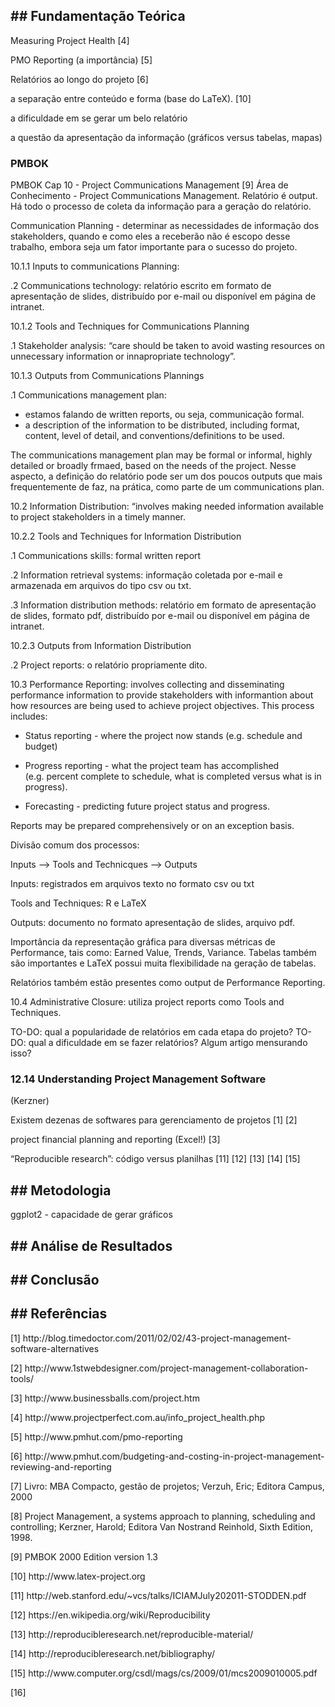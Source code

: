 
## Fundamentação Teórica
---------------------

Measuring Project Health [4]

PMO Reporting (a importância) [5]

Relatórios ao longo do projeto [6]

a separação entre conteúdo e forma (base do LaTeX). [10]

a dificuldade em se gerar um belo relatório

a questão da apresentação da informação (gráficos versus tabelas, mapas)

### PMBOK

PMBOK Cap 10 - Project Communications Management [9]
Área de Conhecimento - Project Communications Management. Relatório é output.
Há todo o processo de coleta da informação para a geração do relatório.

Communication Planning - determinar as necessidades de informação
dos stakeholders, quando e como eles a receberão não é escopo desse
trabalho, embora seja um fator importante para o sucesso do projeto.

10.1.1 Inputs to communications Planning: 

.2 Communications technology: relatório escrito em formato de apresentação
de slides, distribuído por e-mail ou disponível em página de intranet.

10.1.2 Tools and Techniques for Communications Planning

.1 Stakeholder analysis: "care should be taken to avoid wasting resources
on unnecessary information or innapropriate technology".

10.1.3 Outputs from Communications Plannings

.1 Communications management plan: 

- estamos falando de written reports, ou seja, communicação formal.
- a description of the information to be distributed, including format,
content, level of detail, and conventions/definitions to be used.

The communications management plan may be formal or informal,
highly detailed or broadly frmaed, based on the needs of the project.
Nesse aspecto, a definição do relatório pode ser um dos poucos outputs
que mais frequentemente de faz, na prática, como parte de um 
communications plan.

10.2 Information Distribution: "involves making needed information
available to project stakeholders in a timely manner.

10.2.2 Tools and Techniques for Information Distribution

.1 Communications skills: formal written report

.2 Information retrieval systems: informação coletada por e-mail
e armazenada em arquivos do tipo csv ou txt.

.3 Information distribution methods: relatório em formato de 
apresentação de slides, formato pdf, distribuído por e-mail ou
disponível em página de intranet.

10.2.3 Outputs from Information Distribution

.2 Project reports: o relatório propriamente dito.

10.3 Performance Reporting: involves collecting and disseminating
performance information to provide stakeholders with informantion
about how resources are being used to achieve project objectives.
This process includes:

- Status reporting - where the project now stands (e.g. schedule 
and budget)

- Progress reporting - what the project team has accomplished
(e.g. percent complete to schedule, what is completed versus 
what is in progress).

- Forecasting - predicting future project status and progress.

Reports may be prepared comprehensively or on an exception basis.

Divisão comum dos processos:

Inputs --> Tools and Technicques --> Outputs

Inputs: registrados em arquivos texto no formato csv ou txt

Tools and Techniques: R e LaTeX

Outputs: documento no formato apresentação de slides, arquivo pdf.

Importância da representação gráfica para diversas métricas de Performance,
tais como: Earned Value, Trends, Variance.
Tabelas também são importantes e LaTeX possui muita flexibilidade na
geração de tabelas.

Relatórios também estão presentes como output de Performance Reporting.

10.4 Administrative Closure: utiliza project reports como Tools and
Techniques.

TO-DO: qual a popularidade de relatórios em cada etapa do projeto?
TO-DO: qual a dificuldade em se fazer relatórios? Algum artigo
mensurando isso?


### 12.14 Understanding Project Management Software
(Kerzner)








Existem dezenas de softwares para gerenciamento de projetos [1] [2] 

project financial planning and reporting (Excel!) [3]

"Reproducible research": código versus planilhas [11] [12] [13] [14] [15] 




## Metodologia
---------------------



ggplot2 - capacidade de gerar gráficos



## Análise de Resultados
---------------------



## Conclusão
---------------------



## Referências
---------------------

[1] http://blog.timedoctor.com/2011/02/02/43-project-management-software-alternatives

[2] http://www.1stwebdesigner.com/project-management-collaboration-tools/

[3] http://www.businessballs.com/project.htm

[4] http://www.projectperfect.com.au/info_project_health.php

[5] http://www.pmhut.com/pmo-reporting

[6] http://www.pmhut.com/budgeting-and-costing-in-project-management-reviewing-and-reporting

[7] Livro: MBA Compacto, gestão de projetos; Verzuh, Eric; Editora Campus, 2000

[8] Project Management, a systems approach to planning, scheduling and controlling; Kerzner, Harold; 
Editora Van Nostrand Reinhold, Sixth Edition, 1998.

[9] PMBOK 2000 Edition version 1.3

[10] http://www.latex-project.org

[11] http://web.stanford.edu/~vcs/talks/ICIAMJuly202011-STODDEN.pdf

[12] https://en.wikipedia.org/wiki/Reproducibility

[13] http://reproducibleresearch.net/reproducible-material/

[14] http://reproducibleresearch.net/bibliography/

[15] http://www.computer.org/csdl/mags/cs/2009/01/mcs2009010005.pdf

[16] 
